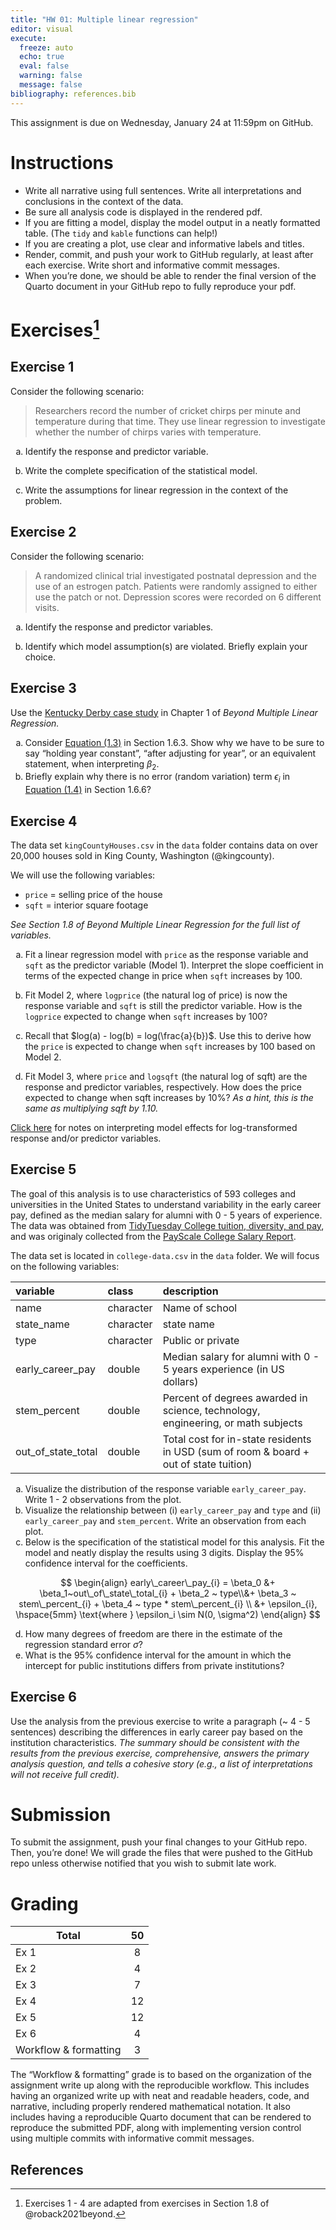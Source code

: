 ```yaml
---
title: "HW 01: Multiple linear regression"
editor: visual
execute:
  freeze: auto
  echo: true
  eval: false
  warning: false
  message: false
bibliography: references.bib
---
```


::: callout-important
This assignment is due on Wednesday, January 24 at 11:59pm on GitHub.
:::

# Instructions

-   Write all narrative using full sentences. Write all interpretations and conclusions in the context of the data.
-   Be sure all analysis code is displayed in the rendered pdf.
-   If you are fitting a model, display the model output in a neatly formatted table. (The `tidy` and `kable` functions can help!)
-   If you are creating a plot, use clear and informative labels and titles.
-   Render, commit, and push your work to GitHub regularly, at least after each exercise. Write short and informative commit messages.
-   When you’re done, we should be able to render the final version of the Quarto document in your GitHub repo to fully reproduce your pdf.

# Exercises[^1]

[^1]: Exercises 1 - 4 are adapted from exercises in Section 1.8 of @roback2021beyond.

## Exercise 1

<!--Adapted from BMLR Ch 1 Ex 1-->

Consider the following scenario:

> Researchers record the number of cricket chirps per minute and temperature during that time. They use linear regression to investigate whether the number of chirps varies with temperature.

a.  Identify the response and predictor variable.

b.  Write the complete specification of the statistical model.

c.  Write the assumptions for linear regression in the context of the problem.

## Exercise 2

<!--Adapted from BMLR Ch 1 Ex 2-->

Consider the following scenario:

> A randomized clinical trial investigated postnatal depression and the use of an estrogen patch. Patients were randomly assigned to either use the patch or not. Depression scores were recorded on 6 different visits.

a.  Identify the response and predictor variables.

b.  Identify which model assumption(s) are violated. Briefly explain your choice.

## Exercise 3

<!--Adapted from Ch 1 Ex 3-->

Use the [Kentucky Derby case study](https://bookdown.org/roback/bookdown-BeyondMLR/ch-MLRreview.html#review-of-multiple-linear-regression) in Chapter 1 of *Beyond Multiple Linear Regression.*

a.  Consider [Equation (1.3)](https://bookdown.org/roback/bookdown-BeyondMLR/ch-MLRreview.html#multiple-linear-regression-with-two-predictors) in Section 1.6.3. Show why we have to be sure to say "holding year constant", "after adjusting for year", or an equivalent statement, when interpreting $\beta_2$.
b.  Briefly explain why there is no error (random variation) term $\epsilon_i$ in [Equation (1.4)](https://bookdown.org/roback/bookdown-BeyondMLR/ch-MLRreview.html#multiple-linear-regression-with-an-interaction-term) in Section 1.6.6?

## Exercise 4

<!--Adapted from Ch 1 Guided Ex 3-->

The data set `kingCountyHouses.csv` in the `data` folder contains data on over 20,000 houses sold in King County, Washington (@kingcounty).

We will use the following variables:

-   `price` = selling price of the house
-   `sqft` = interior square footage

*See Section 1.8 of Beyond Multiple Linear Regression for the full list of variables.*

a.  Fit a linear regression model with `price` as the response variable and `sqft` as the predictor variable (Model 1). Interpret the slope coefficient in terms of the expected change in price when `sqft` increases by 100.

b.  Fit Model 2, where `logprice` (the natural log of price) is now the response variable and `sqft` is still the predictor variable. How is the `logprice` expected to change when `sqft` increases by 100?

c.  Recall that $log(a) - log(b) = log(\frac{a}{b})$. Use this to derive how the `price` is expected to change when `sqft` increases by 100 based on Model 2.

d.  Fit Model 3, where `price` and `logsqft` (the natural log of sqft) are the response and predictor variables, respectively. How does the price expected to change when sqft increases by 10%? *As a hint, this is the same as multiplying sqft by 1.10.*

::: callout-tip
[Click here](https://github.com/STA210-Sp19/supplemental-notes/blob/master/log-transformations.pdf) for notes on interpreting model effects for log-transformed response and/or predictor variables.
:::

## Exercise 5

The goal of this analysis is to use characteristics of 593 colleges and universities in the United States to understand variability in the early career pay, defined as the median salary for alumni with 0 - 5 years of experience. The data was obtained from [TidyTuesday College tuition, diversity, and pay](https://github.com/rfordatascience/tidytuesday/blob/master/data/2020/2020-03-10/readme.md), and was originaly collected from the [PayScale College Salary Report](https://www.payscale.com/college-salary-report/bachelors).

The data set is located in `college-data.csv` in the `data` folder. We will focus on the following variables:

| variable           | class     | description                                                                           |
|:-------------------|:----------|:--------------------------------------------------------------------------------------|
| name               | character | Name of school                                                                        |
| state_name         | character | state name                                                                            |
| type               | character | Public or private                                                                     |
| early_career_pay   | double    | Median salary for alumni with 0 - 5 years experience (in US dollars)                  |
| stem_percent       | double    | Percent of degrees awarded in science, technology, engineering, or math subjects      |
| out_of_state_total | double    | Total cost for in-state residents in USD (sum of room & board + out of state tuition) |

a.  Visualize the distribution of the response variable `early_career_pay`. Write 1 - 2 observations from the plot.
b.  Visualize the relationship between (i) `early_career_pay` and `type` and (ii) `early_career_pay` and `stem_percent`. Write an observation from each plot.
c.  Below is the specification of the statistical model for this analysis. Fit the model and neatly display the results using 3 digits. Display the 95% confidence interval for the coefficients.

$$
\begin{align}
early\_career\_pay_{i} = \beta_0 &+ \beta_1~out\_of\_state\_total_{i} + \beta_2 ~ type\\&+ \beta_3 ~ stem\_percent_{i} + \beta_4 ~ type * stem\_percent_{i} \\ &+ \epsilon_{i}, \hspace{5mm} \text{where } \epsilon_i \sim N(0, \sigma^2)
\end{align}
$$

d.  How many degrees of freedom are there in the estimate of the regression standard error $\sigma$?
e.  What is the 95% confidence interval for the amount in which the intercept for public institutions differs from private institutions?

## Exercise 6

Use the analysis from the previous exercise to write a paragraph (\~ 4 - 5 sentences) describing the differences in early career pay based on the institution characteristics. *The summary should be consistent with the results from the previous exercise, comprehensive, answers the primary analysis question, and tells a cohesive story (e.g., a list of interpretations will not receive full credit).*

# Submission

To submit the assignment, push your final changes to your GitHub repo. Then, you're done! We will grade the files that were pushed to the GitHub repo unless otherwise notified that you wish to submit late work.

# Grading

| **Total**             | **50** |
|-----------------------|:------:|
| Ex 1                  |   8    |
| Ex 2                  |   4    |
| Ex 3                  |   7    |
| Ex 4                  |   12   |
| Ex 5                  |   12   |
| Ex 6                  |   4    |
| Workflow & formatting |   3    |

The "Workflow & formatting" grade is to based on the organization of the assignment write up along with the reproducible workflow. This includes having an organized write up with neat and readable headers, code, and narrative, including properly rendered mathematical notation. It also includes having a reproducible Quarto document that can be rendered to reproduce the submitted PDF, along with implementing version control using multiple commits with informative commit messages.

## References
